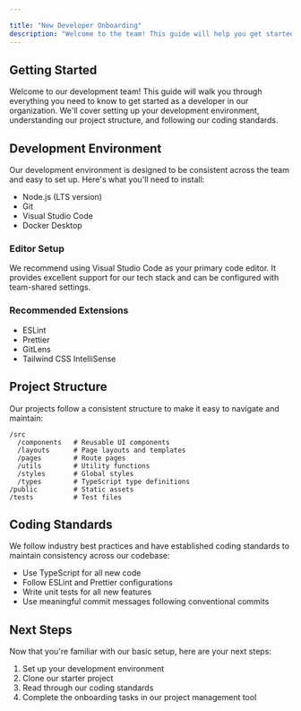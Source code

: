```yaml
---

title: "New Developer Onboarding"
description: "Welcome to the team! This guide will help you get started with our development environment and processes."
---
```


## Getting Started

<GithubCard client:load/>

Welcome to our development team! This guide will walk you through everything you need to know
to get started as a developer in our organization. We'll cover setting up your development
environment, understanding our project structure, and following our coding standards.

## Development Environment

Our development environment is designed to be consistent across the team and easy to set up.
Here's what you'll need to install:

- Node.js (LTS version)
- Git
- Visual Studio Code
- Docker Desktop

### Editor Setup

We recommend using Visual Studio Code as your primary code editor. It provides excellent
support for our tech stack and can be configured with team-shared settings.

### Recommended Extensions

- ESLint
- Prettier
- GitLens
- Tailwind CSS IntelliSense

## Project Structure

Our projects follow a consistent structure to make it easy to navigate and maintain:

```
/src
  /components   # Reusable UI components
  /layouts      # Page layouts and templates
  /pages        # Route pages
  /utils        # Utility functions
  /styles       # Global styles
  /types        # TypeScript type definitions
/public         # Static assets
/tests          # Test files
```

## Coding Standards

We follow industry best practices and have established coding standards to maintain
consistency across our codebase:

- Use TypeScript for all new code
- Follow ESLint and Prettier configurations
- Write unit tests for all new features
- Use meaningful commit messages following conventional commits

## Next Steps

Now that you're familiar with our basic setup, here are your next steps:

1. Set up your development environment
2. Clone our starter project
3. Read through our coding standards
4. Complete the onboarding tasks in our project management tool
